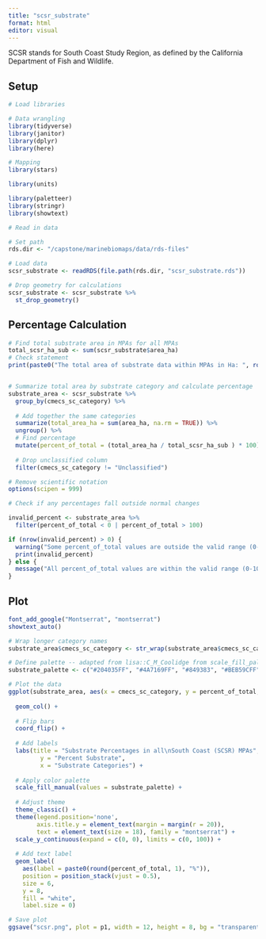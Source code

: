 ```yaml
---
title: "scsr_substrate"
format: html
editor: visual
---
```


SCSR stands for South Coast Study Region, as defined by the California Department of Fish and Wildlife.

## Setup

```r
# Load libraries

# Data wrangling
library(tidyverse)
library(janitor)
library(dplyr)
library(here)

# Mapping
library(stars)

library(units)

library(paletteer)
library(stringr)
library(showtext)
```

```r
# Read in data

# Set path
rds.dir <- "/capstone/marinebiomaps/data/rds-files"

# Load data
scsr_substrate <- readRDS(file.path(rds.dir, "scsr_substrate.rds"))

# Drop geometry for calculations
scsr_substrate <- scsr_substrate %>%
  st_drop_geometry() 
```

## Percentage Calculation

```r
# Find total substrate area in MPAs for all MPAs
total_scsr_ha_sub <- sum(scsr_substrate$area_ha)
# Check statement
print(paste0("The total area of substrate data within MPAs in Ha: ", round(total_scsr_ha_sub)))


# Summarize total area by substrate category and calculate percentage
substrate_area <- scsr_substrate %>% 
  group_by(cmecs_sc_category) %>% 
  
  # Add together the same categories
  summarize(total_area_ha = sum(area_ha, na.rm = TRUE)) %>% 
  ungroup() %>% 
  # Find percentage
  mutate(percent_of_total = (total_area_ha / total_scsr_ha_sub ) * 100) %>%
  
  # Drop unclassified column
  filter(cmecs_sc_category != "Unclassified")

# Remove scientific notation
options(scipen = 999)
```

```r
# Check if any percentages fall outside normal changes

invalid_percent <- substrate_area %>%
  filter(percent_of_total < 0 | percent_of_total > 100)

if (nrow(invalid_percent) > 0) {
  warning("Some percent_of_total values are outside the valid range (0-100). Check the following rows:")
  print(invalid_percent)
} else {
  message("All percent_of_total values are within the valid range (0-100).")
}

```

## Plot

```r

font_add_google("Montserrat", "montserrat")
showtext_auto()

# Wrap longer category names
substrate_area$cmecs_sc_category <- str_wrap(substrate_area$cmecs_sc_category, width = 20)

# Define palette -- adapted from lisa::C_M_Coolidge from scale_fill_paletteer
substrate_palette <- c("#204035FF", "#4A7169FF", "#849383", "#BEB59CFF", "#735231FF", "#49271BFF")

# Plot the data
ggplot(substrate_area, aes(x = cmecs_sc_category, y = percent_of_total, fill = cmecs_sc_category)) +
  
  geom_col() +
  
  # Flip bars
  coord_flip() +
  
  # Add labels
  labs(title = "Substrate Percentages in all\nSouth Coast (SCSR) MPAs",
         y = "Percent Substrate",
         x = "Substrate Categories") +
  
  # Apply color palette
  scale_fill_manual(values = substrate_palette) +
  
  # Adjust theme
  theme_classic() +
  theme(legend.position='none',
        axis.title.y = element_text(margin = margin(r = 20)),
        text = element_text(size = 18), family = "montserrat") +
  scale_y_continuous(expand = c(0, 0), limits = c(0, 100)) +
  
  # Add text label
  geom_label(
    aes(label = paste0(round(percent_of_total, 1), "%")), 
    position = position_stack(vjust = 0.5), 
    size = 6,
    y = 8,
    fill = "white",
    label.size = 0)
```

```r
# Save plot
ggsave("scsr.png", plot = p1, width = 12, height = 8, bg = "transparent")
```
